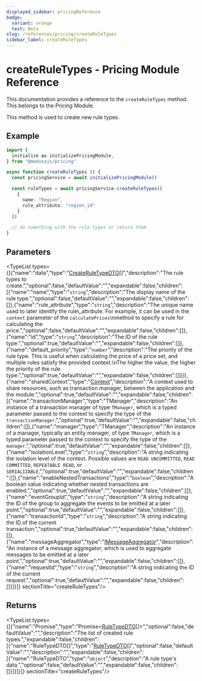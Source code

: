 ```yaml
---
displayed_sidebar: pricingReference
badge:
  variant: orange
  text: Beta
slug: /references/pricing/createRuleTypes
sidebar_label: createRuleTypes
---
```



# createRuleTypes - Pricing Module Reference

This documentation provides a reference to the `createRuleTypes` method. This belongs to the Pricing Module.

This method is used to create new rule types.

## Example

```ts
import {
  initialize as initializePricingModule,
} from "@medusajs/pricing"

async function createRuleTypes () {
  const pricingService = await initializePricingModule()

  const ruleTypes = await pricingService.createRuleTypes([
    {
      name: "Region",
      rule_attribute: "region_id"
    }
  ])

  // do something with the rule types or return them
}
```

## Parameters

<TypeList types={[{"name":"data","type":"[CreateRuleTypeDTO](../../interfaces/pricing.CreateRuleTypeDTO.mdx)[]","description":"The rule types to create.","optional":false,"defaultValue":"","expandable":false,"children":[{"name":"name","type":"`string`","description":"The display name of the rule type.","optional":false,"defaultValue":"","expandable":false,"children":[]},{"name":"rule_attribute","type":"`string`","description":"The unique name used to later identify the rule\\_attribute. For example, it can be used in the `context` parameter of the `calculatePrices`\nmethod to specify a rule for calculating the price.","optional":false,"defaultValue":"","expandable":false,"children":[]},{"name":"id","type":"`string`","description":"The ID of the rule type.","optional":true,"defaultValue":"","expandable":false,"children":[]},{"name":"default_priority","type":"`number`","description":"The priority of the rule type. This is useful when calculating the price of a price set, and multiple rules satisfy the provided context.\nThe higher the value, the higher the priority of the rule type.","optional":true,"defaultValue":"","expandable":false,"children":[]}]},{"name":"sharedContext","type":"[Context](../../interfaces/pricing.Context.mdx)","description":"A context used to share resources, such as transaction manager, between the application and the module.","optional":true,"defaultValue":"","expandable":false,"children":[{"name":"transactionManager","type":"TManager","description":"An instance of a transaction manager of type `TManager`, which is a typed parameter passed to the context to specify the type of the `transactionManager`.","optional":true,"defaultValue":"","expandable":false,"children":[]},{"name":"manager","type":"TManager","description":"An instance of a manager, typically an entity manager, of type `TManager`, which is a typed parameter passed to the context to specify the type of the `manager`.","optional":true,"defaultValue":"","expandable":false,"children":[]},{"name":"isolationLevel","type":"`string`","description":"A string indicating the isolation level of the context. Possible values are `READ UNCOMMITTED`, `READ COMMITTED`, `REPEATABLE READ`, or `SERIALIZABLE`.","optional":true,"defaultValue":"","expandable":false,"children":[]},{"name":"enableNestedTransactions","type":"`boolean`","description":"A boolean value indicating whether nested transactions are enabled.","optional":true,"defaultValue":"","expandable":false,"children":[]},{"name":"eventGroupId","type":"`string`","description":"A string indicating the ID of the group to aggregate the events to be emitted at a later point.","optional":true,"defaultValue":"","expandable":false,"children":[]},{"name":"transactionId","type":"`string`","description":"A string indicating the ID of the current transaction.","optional":true,"defaultValue":"","expandable":false,"children":[]},{"name":"messageAggregator","type":"[IMessageAggregator](../../interfaces/pricing.IMessageAggregator.mdx)","description":"An instance of a message aggregator, which is used to aggregate messages to be emitted at a later point.","optional":true,"defaultValue":"","expandable":false,"children":[]},{"name":"requestId","type":"`string`","description":"A string indicating the ID of the current request.","optional":true,"defaultValue":"","expandable":false,"children":[]}]}]}  sectionTitle="createRuleTypes"/>

## Returns

<TypeList types={[{"name":"Promise","type":"Promise&#60;[RuleTypeDTO](../../interfaces/pricing.RuleTypeDTO.mdx)[]&#62;","optional":false,"defaultValue":"","description":"The list of created rule types.","expandable":false,"children":[{"name":"RuleTypeDTO[]","type":"[RuleTypeDTO](../../interfaces/pricing.RuleTypeDTO.mdx)[]","optional":false,"defaultValue":"","description":"","expandable":false,"children":[{"name":"RuleTypeDTO","type":"`object`","description":"A rule type's data.","optional":false,"defaultValue":"","expandable":false,"children":[]}]}]}]}  sectionTitle="createRuleTypes"/>
